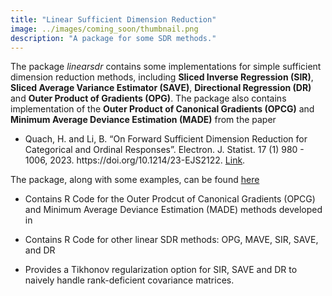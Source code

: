 ```yaml
---
title: "Linear Sufficient Dimension Reduction"
image: ../images/coming_soon/thumbnail.png
description: "A package for some SDR methods."
---
```



The package *linearsdr* contains some implementations for simple sufficient dimension reduction methods, including **Sliced Inverse Regression (SIR)**, **Sliced Average Variance Estimator (SAVE)**, **Directional Regression (DR)** and **Outer Product of Gradients (OPG)**.
The package also contains implementation of the **Outer Product of Canonical Gradients (OPCG)** and **Minimum Average Deviance Estimation (MADE)** from the paper 

* Quach, H. and Li, B. "On Forward Sufficient Dimension Reduction for Categorical and Ordinal Responses". Electron. J. Statist. 17 (1) 980 - 1006, 2023. https://doi.org/10.1214/23-EJS2122. [Link](https://projecteuclid.org/journals/electronic-journal-of-statistics/volume-17/issue-1/On-forward-sufficient-dimension-reduction-for-categorical-and-ordinal-responses/10.1214/23-EJS2122.full?tab=ArticleLink).

The package, along with some examples, can be found [here](https://harrisq.github.io/linearsdr/)

  * Contains R Code for the Outer Prodcut of Canonical Gradients (OPCG) and Minimum Average Deviance Estimation (MADE) methods developed in 

  * Contains R Code for other linear SDR methods: OPG, MAVE, SIR, SAVE, and DR

  * Provides a Tikhonov regularization option for SIR, SAVE and DR to naively handle rank-deficient covariance matrices.
  
 

